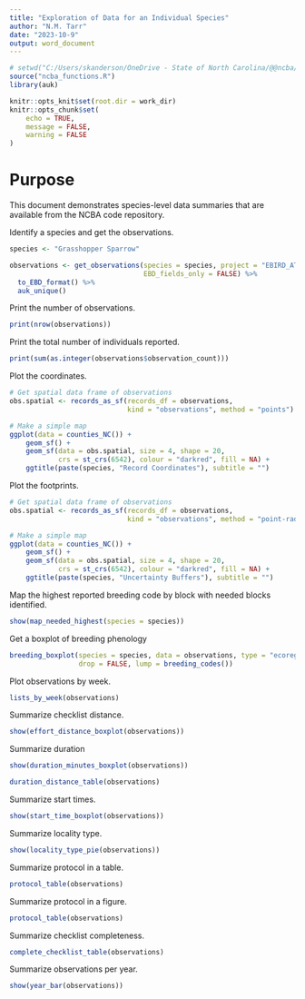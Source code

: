 ```yaml
---
title: "Exploration of Data for an Individual Species"
author: "N.M. Tarr"
date: "2023-10-9"
output: word_document
---
```


```r
# setwd("C:/Users/skanderson/OneDrive - State of North Carolina/@@ncba/ncba/resources")
source("ncba_functions.R")
library(auk)

knitr::opts_knit$set(root.dir = work_dir) 
knitr::opts_chunk$set(
	echo = TRUE,
	message = FALSE,
	warning = FALSE
)
```

# Purpose
This document demonstrates species-level data summaries that are available from the NCBA code repository.

Identify a species and get the observations.
```r
species <- "Grasshopper Sparrow"

observations <- get_observations(species = species, project = "EBIRD_ATL_NC",
                                 EBD_fields_only = FALSE) %>%
  to_EBD_format() %>%
  auk_unique()
```

Print the number of observations.
```r
print(nrow(observations))
```

Print the total number of individuals reported.
```r
print(sum(as.integer(observations$observation_count)))
```


Plot the coordinates.
```r
# Get spatial data frame of observations
obs.spatial <- records_as_sf(records_df = observations, 
                             kind = "observations", method = "points")

# Make a simple map
ggplot(data = counties_NC()) +
    geom_sf() +
    geom_sf(data = obs.spatial, size = 4, shape = 20, 
            crs = st_crs(6542), colour = "darkred", fill = NA) + 
    ggtitle(paste(species, "Record Coordinates"), subtitle = "")
```

Plot the footprints.
```r
# Get spatial data frame of observations
obs.spatial <- records_as_sf(records_df = observations, 
                             kind = "observations", method = "point-radius")

# Make a simple map
ggplot(data = counties_NC()) +
    geom_sf() +
    geom_sf(data = obs.spatial, size = 4, shape = 20, 
            crs = st_crs(6542), colour = "darkred", fill = NA) + 
    ggtitle(paste(species, "Uncertainty Buffers"), subtitle = "")
```

Map the highest reported breeding code by block with needed blocks identified.
```r
show(map_needed_highest(species = species))
```

Get a boxplot of breeding phenology
```r
breeding_boxplot(species = species, data = observations, type = "ecoregional", 
                 drop = FALSE, lump = breeding_codes())
```

Plot observations by week.
```r
lists_by_week(observations)
```

Summarize checklist distance.
```r
show(effort_distance_boxplot(observations))
```

Summarize duration
```r
show(duration_minutes_boxplot(observations))
```

```r
duration_distance_table(observations)
```

Summarize start times.
```r
show(start_time_boxplot(observations))
```

Summarize locality type.
```r
show(locality_type_pie(observations))
```

Summarize protocol in a table.
```r
protocol_table(observations)
```

Summarize protocol in a figure.
```r
protocol_table(observations)
```

Summarize checklist completeness.
```r
complete_checklist_table(observations)
```

Summarize observations per year.
```r
show(year_bar(observations))
```

